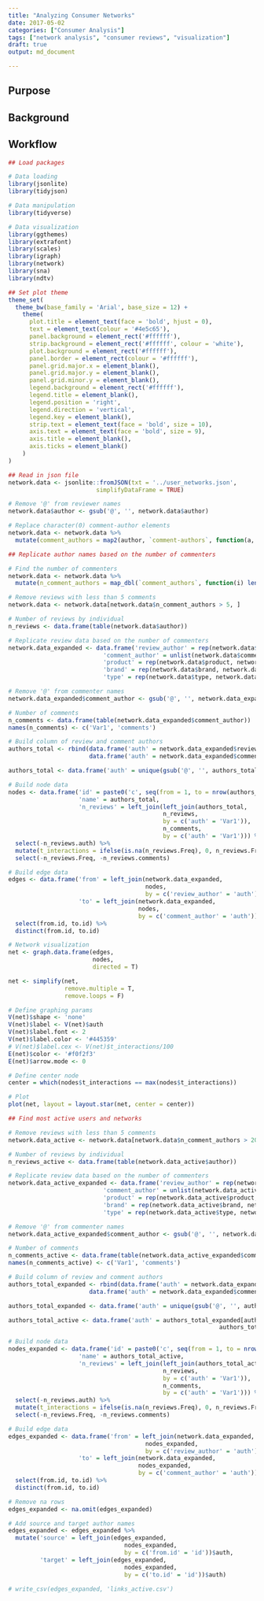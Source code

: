 ```yaml
---
title: "Analyzing Consumer Networks"
date: 2017-05-02
categories: ["Consumer Analysis"]
tags: ["network analysis", "consumer reviews", "visualization"]
draft: true
output: md_document

---
```


## Purpose

<INSERT STUFF ABOUT PURPOSE>

## Background

<INSERT STUFF ABOUT BACKGROUND>

## Workflow

<INSERT STUFF ABOUT WORKFLOW>

```r

## Load packages

# Data loading
library(jsonlite)
library(tidyjson)

# Data manipulation
library(tidyverse)

# Data visualization
library(ggthemes)
library(extrafont)
library(scales)
library(igraph)
library(network) 
library(sna)
library(ndtv)

## Set plot theme
theme_set(
  theme_bw(base_family = 'Arial', base_size = 12) +
    theme(
      plot.title = element_text(face = 'bold', hjust = 0),
      text = element_text(colour = '#4e5c65'),
      panel.background = element_rect('#ffffff'),
      strip.background = element_rect('#ffffff', colour = 'white'),
      plot.background = element_rect('#ffffff'),
      panel.border = element_rect(colour = '#ffffff'),
      panel.grid.major.x = element_blank(),
      panel.grid.major.y = element_blank(),
      panel.grid.minor.y = element_blank(),
      legend.background = element_rect('#ffffff'),
      legend.title = element_blank(),
      legend.position = 'right',
      legend.direction = 'vertical',
      legend.key = element_blank(),
      strip.text = element_text(face = 'bold', size = 10),
      axis.text = element_text(face = 'bold', size = 9),
      axis.title = element_blank(),
      axis.ticks = element_blank()
    )
)

```

```r

## Read in json file
network.data <- jsonlite::fromJSON(txt = '../user_networks.json', 
                         simplifyDataFrame = TRUE)

# Remove '@' from reviewer names 
network.data$author <- gsub('@', '', network.data$author)

# Replace character(0) comment-author elements
network.data <- network.data %>% 
  mutate(comment_authors = map2(author, `comment-authors`, function(a, ca) { ifelse(nrow(data.frame(ca)) == 0, a, return(ca) )}))

## Replicate author names based on the number of commenters

# Find the number of commenters
network.data <- network.data %>% 
  mutate(n_comment_authors = map_dbl(`comment_authors`, function(i) length(i)))

# Remove reviews with less than 5 comments
network.data <- network.data[network.data$n_comment_authors > 5, ]

# Number of reviews by individual
n_reviews <- data.frame(table(network.data$author))

# Replicate review data based on the number of commenters
network.data_expanded <- data.frame('review_author' = rep(network.data$author, network.data$n_comment_authors), 
                           'comment_author' = unlist(network.data$comment_authors),
                           'product' = rep(network.data$product, network.data$n_comment_authors),
                           'brand' = rep(network.data$brand, network.data$n_comment_authors),
                           'type' = rep(network.data$type, network.data$n_comment_authors))

# Remove '@' from commenter names
network.data_expanded$comment_author <- gsub('@', '', network.data_expanded$comment_author)

# Number of comments
n_comments <- data.frame(table(network.data_expanded$comment_author))
names(n_comments) <- c('Var1', 'comments')
```

```r

# Build column of review and comment authors
authors_total <- rbind(data.frame('auth' = network.data_expanded$review_author),
                       data.frame('auth' = network.data_expanded$comment_author))

authors_total <- data.frame('auth' = unique(gsub('@', '', authors_total$auth)))

# Build node data
nodes <- data.frame('id' = paste0('c', seq(from = 1, to = nrow(authors_total))),
                    'name' = authors_total,
                    'n_reviews' = left_join(left_join(authors_total, 
                                            n_reviews,
                                            by = c('auth' = 'Var1')),
                                            n_comments,
                                            by = c('auth' = 'Var1'))) %>% 
  select(-n_reviews.auth) %>%
  mutate(t_interactions = ifelse(is.na(n_reviews.Freq), 0, n_reviews.Freq) + ifelse(is.na(n_reviews.comments), 0, n_reviews.comments)) %>% 
  select(-n_reviews.Freq, -n_reviews.comments)

# Build edge data
edges <- data.frame('from' = left_join(network.data_expanded,
                                       nodes,
                                       by = c('review_author' = 'auth')),
                    'to' = left_join(network.data_expanded,
                                     nodes,
                                     by = c('comment_author' = 'auth'))) %>% 
  select(from.id, to.id) %>% 
  distinct(from.id, to.id)

# Network visualization
net <- graph.data.frame(edges, 
                        nodes, 
                        directed = T)

net <- simplify(net, 
                remove.multiple = T, 
                remove.loops = F) 

# Define graphing params
V(net)$shape <- 'none'
V(net)$label <- V(net)$auth
V(net)$label.font <- 2
V(net)$label.color <- '#445359'
# V(net)$label.cex <- V(net)$t_interactions/100
E(net)$color <- '#f0f2f3'
E(net)$arrow.mode <- 0

# Define center node
center = which(nodes$t_interactions == max(nodes$t_interactions))

# Plot
plot(net, layout = layout.star(net, center = center))

```

```r

## Find most active users and networks

# Remove reviews with less than 5 comments
network.data_active <- network.data[network.data$n_comment_authors > 20, ]

# Number of reviews by individual
n_reviews_active <- data.frame(table(network.data_active$author))

# Replicate review data based on the number of commenters
network.data_active_expanded <- data.frame('review_author' = rep(network.data_active$author, network.data_active$n_comment_authors), 
                           'comment_author' = unlist(network.data_active$comment_authors),
                           'product' = rep(network.data_active$product, network.data_active$n_comment_authors),
                           'brand' = rep(network.data_active$brand, network.data_active$n_comment_authors),
                           'type' = rep(network.data_active$type, network.data_active$n_comment_authors))

# Remove '@' from commenter names
network.data_active_expanded$comment_author <- gsub('@', '', network.data_active_expanded$comment_author)

# Number of comments
n_comments_active <- data.frame(table(network.data_active_expanded$comment_author))
names(n_comments_active) <- c('Var1', 'comments')

# Build column of review and comment authors
authors_total_expanded <- rbind(data.frame('auth' = network.data_expanded$review_author),
                       data.frame('auth' = network.data_expanded$comment_author))

authors_total_expanded <- data.frame('auth' = unique(gsub('@', '', authors_total_expanded$auth)))

authors_total_active <- data.frame('auth' = authors_total_expanded[authors_total_expanded$auth %in% n_reviews_active$Var1 | 
                                                            authors_total_expanded$auth %in% n_comments_active$Var1, ])

# Build node data
nodes_expanded <- data.frame('id' = paste0('c', seq(from = 1, to = nrow(authors_total_active))),
                    'name' = authors_total_active,
                    'n_reviews' = left_join(left_join(authors_total_active, 
                                            n_reviews,
                                            by = c('auth' = 'Var1')),
                                            n_comments,
                                            by = c('auth' = 'Var1'))) %>% 
  select(-n_reviews.auth) %>%
  mutate(t_interactions = ifelse(is.na(n_reviews.Freq), 0, n_reviews.Freq) + ifelse(is.na(n_reviews.comments), 0, n_reviews.comments)) %>% 
  select(-n_reviews.Freq, -n_reviews.comments)

# Build edge data
edges_expanded <- data.frame('from' = left_join(network.data_expanded,
                                       nodes_expanded,
                                       by = c('review_author' = 'auth')),
                    'to' = left_join(network.data_expanded,
                                     nodes_expanded,
                                     by = c('comment_author' = 'auth'))) %>% 
  select(from.id, to.id) %>% 
  distinct(from.id, to.id)

# Remove na rows
edges_expanded <- na.omit(edges_expanded)

# Add source and target author names
edges_expanded <- edges_expanded %>% 
  mutate('source' = left_join(edges_expanded,
                                 nodes_expanded,
                                 by = c('from.id' = 'id'))$auth,
         'target' = left_join(edges_expanded,
                                 nodes_expanded,
                                 by = c('to.id' = 'id'))$auth)

# write_csv(edges_expanded, 'links_active.csv')

```

```r

```

